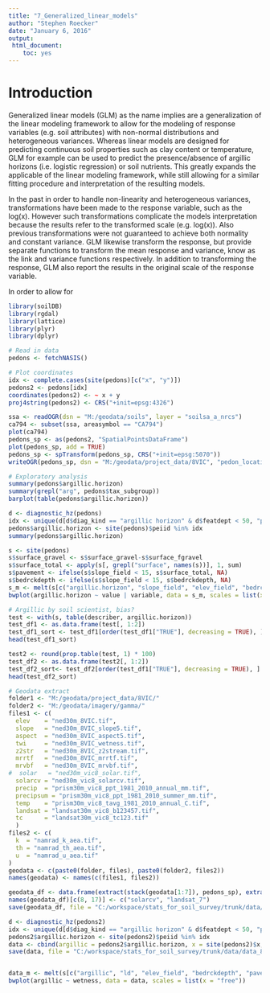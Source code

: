 ---
title: "7_Generalized_linear_models"
author: "Stephen Roecker"
date: "January 6, 2016"
output: 
 html_document: 
    toc: yes
---

# Introduction

Generalized linear models (GLM) as the name implies are a generalization of the linear modeling framework to allow for the modeling of response variables (e.g. soil attributes) with non-normal distributions and heterogeneous variances. Whereas linear models are designed for predicting continuous soil properties such as clay content or temperature, GLM for example can be used to predict the presence/absence of argillic horizons (i.e. logistic regression) or soil nutrients. This greatly expands the applicable of the linear modeling framework, while still allowing for a similar fitting procedure and interpretation of the resulting models.  

In the past in order to handle non-linearity and heterogeneous variances, transformations have been made to the response variable, such as the log(x). However such transformations complicate the models interpretation because the results refer to the transformed scale (e.g. log(x)). Also previous transformations were not guaranteed to achieve both normality and constant variance. GLM likewise transform the response, but provide separate functions to transform the mean response and variance, know as the link and variance functions respectively. In addition to transforming the response, GLM also report the results in the original scale of the response variable.

In order to allow for 

```{r}
library(soilDB)
library(rgdal)
library(lattice)
library(plyr)
library(dplyr)

# Read in data
pedons <- fetchNASIS()

# Plot coordinates
idx <- complete.cases(site(pedons)[c("x", "y")])
pedons2 <- pedons[idx]
coordinates(pedons2) <- ~ x + y
proj4string(pedons2) <- CRS("+init=epsg:4326")

ssa <- readOGR(dsn = "M:/geodata/soils", layer = "soilsa_a_nrcs")
ca794 <- subset(ssa, areasymbol == "CA794")
plot(ca794)
pedons_sp <- as(pedons2, "SpatialPointsDataFrame")
plot(pedons_sp, add = TRUE)
pedons_sp <- spTransform(pedons_sp, CRS("+init=epsg:5070"))
writeOGR(pedons_sp, dsn = "M:/geodata/project_data/8VIC", "pedon_locations", driver = "ESRI Shapefile")

# Exploratory analysis
summary(pedons$argillic.horizon)
summary(grepl("arg", pedons$tax_subgroup))
barplot(table(pedons$argillic.horizon))

d <- diagnostic_hz(pedons)
idx <- unique(d[d$diag_kind == "argillic horizon" & d$featdept < 50, "peiid"])
pedons$argillic.horizon <- site(pedons)$peiid %in% idx
summary(pedons$argillic.horizon)

s <- site(pedons)
s$surface_gravel <- s$surface_gravel-s$surface_fgravel
s$surface_total <- apply(s[, grepl("surface", names(s))], 1, sum)
s$pavement <- ifelse(s$slope_field < 15, s$surface_total, NA)
s$bedrckdepth <- ifelse(s$slope_field < 15, s$bedrckdepth, NA)
s_m <- melt(s[c("argillic.horizon", "slope_field", "elev_field", "bedrckdepth", "pavement")], id = "argillic.horizon")
bwplot(argillic.horizon ~ value | variable, data = s_m, scales = list(x = "free"))

# Argillic by soil scientist, bias?
test <- with(s, table(describer, argillic.horizon))
test_df1 <- as.data.frame(test[, 1:2])
test_df1_sort <- test_df1[order(test_df1["TRUE"], decreasing = TRUE), ]
head(test_df1_sort)

test2 <- round(prop.table(test, 1) * 100)
test_df2 <- as.data.frame(test2[, 1:2])
test_df2_sort<- test_df2[order(test_df1["TRUE"], decreasing = TRUE), ]
head(test_df2_sort)

# Geodata extract
folder1 <- "M:/geodata/project_data/8VIC/"
folder2 <- "M:/geodata/imagery/gamma/"
files1 <- c(
  elev    = "ned30m_8VIC.tif",
  slope   = "ned30m_8VIC_slope5.tif",
  aspect  = "ned30m_8VIC_aspect5.tif",
  twi     = "ned30m_8VIC_wetness.tif",
  z2str   = "ned30m_8VIC_z2stream.tif",
  mrrtf   = "ned30m_8VIC_mrrtf.tif",
  mrvbf   = "ned30m_8VIC_mrvbf.tif",
#  solar   = "ned30m_vic8_solar.tif",
  solarcv = "ned30m_vic8_solarcv.tif",
  precip  = "prism30m_vic8_ppt_1981_2010_annual_mm.tif",
  precipsum = "prism30m_vic8_ppt_1981_2010_summer_mm.tif",
  temp    = "prism30m_vic8_tavg_1981_2010_annual_C.tif",
  landsat = "landsat30m_vic8_b123457.tif",
  tc      = "landsat30m_vic8_tc123.tif"
  )
files2 <- c(
  k  = "namrad_k_aea.tif",
  th = "namrad_th_aea.tif",
  u  = "namrad_u_aea.tif"
)
geodata <- c(paste0(folder, files), paste0(folder2, files2)) 
names(geodata) <- names(c(files1, files2))

geodata_df <- data.frame(extract(stack(geodata[1:7]), pedons_sp), extract(raster(geodata[8]), pedons_sp), extract(stack(geodata[9:11]), pedons_sp), extract(stack(geodata[12:13]), pedons_sp), extract(stack(geodata[14:16]), pedons_sp))
names(geodata_df)[c(8, 17)] <- c("solarcv", "landsat_7")
save(geodata_df, file = "C:/workspace/stats_for_soil_survey/trunk/data/geodata_df.Rdata")

d <- diagnostic_hz(pedons2)
idx <- unique(d[d$diag_kind == "argillic horizon" & d$featdept < 50, "peiid"])
pedons2$argillic.horizon <- site(pedons2)$peiid %in% idx
data <- cbind(argillic = pedons2$argillic.horizon, x = site(pedons2)$x, y = site(pedons2)$y, geodata_df)
save(data, file = "C:/workspace/stats_for_soil_survey/trunk/data/data_8VIC.Rdata")


data_m <- melt(s[c("argillic", "ld", "elev_field", "bedrckdepth", "pavement")], id = "argillic.horizon")
bwplot(argillic ~ wetness, data = data, scales = list(x = "free"))

```



